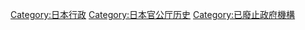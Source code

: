 [[Category:日本行政|Category:日本行政]]
[[Category:日本官公厅历史|Category:日本官公厅历史]]
[[Category:已廢止政府機構|Category:已廢止政府機構]]